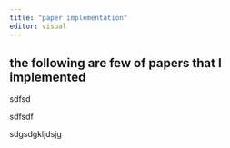 ```yaml
---
title: "paper implementation"
editor: visual
---
```


## the following are few of papers that I implemented

sdfsd

sdfsdf

sdgsdgkljdsjg
